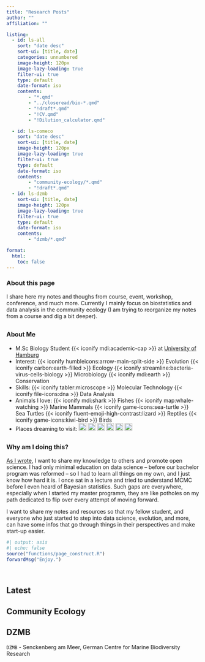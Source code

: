 ```yaml
---
title: "Research Posts"
author: ""
affiliation: ""

listing:
  - id: ls-all
    sort: "date desc"
    sort-ui: [title, date]
    categories: unnumbered
    image-height: 120px
    image-lazy-loading: true
    filter-ui: true
    type: default
    date-format: iso
    contents: 
        - "*.qmd"
        - "../closeread/bio-*.qmd"
        - "!draft*.qmd"
        - "!CV.qmd"
        - "!Dilution_calculator.qmd"

  - id: ls-comeco
    sort: "date desc"
    sort-ui: [title, date]
    image-height: 120px
    image-lazy-loading: true
    filter-ui: true
    type: default
    date-format: iso
    contents:
        - "community-ecology/*.qmd"
        - "!draft*.qmd"
  - id: ls-dzmb
    sort-ui: [title, date]
    image-height: 120px
    image-lazy-loading: true
    filter-ui: true
    type: default
    date-format: iso
    contents:
        - "dzmb/*.qmd"

format:
  html:
    toc: false
---
```


### About this page

I share here my notes and thoughs from course, event, workshop, conference, and much more. Currently I mainly focus on biostatistics and data analysis in the community ecology (I am trying to reorganize my notes from a course and dig a bit deeper).

::: {.callout-caution appearance="minimal" title="" style="font-sze:0.9rem; var(--clcolor): #990000; var(--clbg): transparent; border-left: none; border: 1px solid var(--clcolor);" collapse="true"}
## [About Me]{style="font-size:1rem;"}

- M.Sc Biology Student {{< iconify mdi:academic-cap >}} at [University of Hamburg](https://www.biologie.uni-hamburg.de/en.html) 
- Interest: 
{{< iconify humbleicons:arrow-main-split-side >}} Evolution
{{< iconify carbon:earth-filled >}} Ecology
{{< iconify streamline:bacteria-virus-cells-biology >}} Microbiology
{{< iconify mdi:earth >}} Conservation
- Skills:
{{< iconify tabler:microscope >}} Molecular Technology
{{< iconify file-icons:dna >}} Data Analysis
- Animals I love:
{{< iconify mdi:shark >}} Fishes
{{< iconify map:whale-watching >}} Marine Mammals
{{< iconify game-icons:sea-turtle >}} Sea Turtles
{{< iconify fluent-emoji-high-contrast:lizard >}} Reptiles
{{< iconify game-icons:kiwi-bird >}} Birds
- Places dreaming to visit:
[![](https://upload.wikimedia.org/wikipedia/commons/thumb/e/e6/Flag_of_Alaska.svg/1600px-Flag_of_Alaska.svg.png?20221128104957){width="20px"}](https://en.wikipedia.org/wiki/Alaska) 
[![](https://upload.wikimedia.org/wikipedia/commons/thumb/3/3e/Flag_of_New_Zealand.svg/1600px-Flag_of_New_Zealand.svg.png?20220924013214){width="20px"}](https://en.wikipedia.org/wiki/New_Zealand)
[![](https://upload.wikimedia.org/wikipedia/commons/thumb/1/1a/Flag_of_Argentina.svg/2880px-Flag_of_Argentina.svg.png){width="20px"}](https://en.wikipedia.org/wiki/Patagonia)
[![](https://upload.wikimedia.org/wikipedia/commons/thumb/e/e8/Flag_of_Ecuador.svg/2560px-Flag_of_Ecuador.svg.png){width="20px"}](https://en.wikipedia.org/wiki/Galápagos_Islands)
[![](https://upload.wikimedia.org/wikipedia/commons/thumb/f/f2/Flag_of_Costa_Rica.svg/2880px-Flag_of_Costa_Rica.svg.png){width="20px"}](https://de.wikipedia.org/wiki/Costa_Rica)
[![](https://upload.wikimedia.org/wikipedia/en/thumb/0/05/Flag_of_Brazil.svg/2560px-Flag_of_Brazil.svg.png){width="20px"}](https://en.wikipedia.org/wiki/Amazon_rainforest)
<!-- [![](){width="20px"}]() -->

:::

::: {.callout-caution appearance="minimal" title="" style="font-sze:0.9rem; var(--clcolor): #990000; var(--clbg): transparent; border-left: none; border: 1px solid var(--clcolor);" collapse="true"}

## [Why am I doing this?]{style="font-size:1rem;"}

[As I wrote](/about.qmd#iconify-streamlinehand-held-tablet-writing--posts), I want to share my knowledge to others and promote open science. I had only minimal education on data science -- before our bachelor program was reformed -- so I had to learn all things on my own, and I just know how hard it is. I once sat in a lecture and tried to understand MCMC before I even heard of Bayesian statistics. Such gaps are everywhere, especially when I started my master programm, they are like potholes on my path dedicated to flip over every attempt of moving forward. 

I want to share my notes and resources so that my fellow student, and everyone who just started to step into data science, evolution, and more, can have some infos that go through things in their perspectives and make start-up easier.

:::

```r
#| output: asis
#| echo: false
source("functions/page_construct.R")
forwardMsg("Enjoy.")
```

<br>

::: {.panel-tabset}

## Latest

::: {#ls-all}
:::

## Community Ecology

::: {#ls-comeco}
:::

## DZMB

`DZMB` - Senckenberg am Meer, German Centre for Marine Biodiversity Research

::: {#ls-dzmb}
:::

:::
